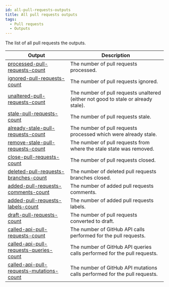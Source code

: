 ```yaml
---
id: all-pull-requests-outputs
title: All pull requests outputs
tags:
  - Pull requests
  - Outputs
---
```


The list of all pull requests the outputs.

| Output                                                                                                            | Description                                                                        |
| ----------------------------------------------------------------------------------------------------------------- | ---------------------------------------------------------------------------------- |
| [processed-pull-requests-count](pull-requests/outputs/processed-pull-requests-count-output)                       | The number of pull requests processed.                                             |
| [ignored-pull-requests-count](pull-requests/outputs/ignored-pull-requests-count-output)                           | The number of pull requests ignored.                                               |
| [unaltered-pull-requests-count](pull-requests/outputs/unaltered-pull-requests-count-output)                       | The number of pull requests unaltered (either not good to stale or already stale). |
| [stale-pull-requests-count](pull-requests/outputs/stale-pull-requests-count-output)                               | The number of pull requests stale.                                                 |
| [already-stale-pull-requests-count](pull-requests/outputs/already-stale-pull-requests-count-output)               | The number of pull requests processed which were already stale.                    |
| [remove-stale-pull-requests-count](pull-requests/outputs/remove-stale-pull-requests-count-output)                 | The number of pull requests from where the stale state was removed.                |
| [close-pull-requests-count](pull-requests/outputs/close-pull-requests-count-output)                               | The number of pull requests closed.                                                |
| [deleted-pull-requests-branches-count](pull-requests/outputs/deleted-pull-requests-branches-count-output)         | The number of deleted pull requests branches closed.                               |
| [added-pull-requests-comments-count](pull-requests/outputs/added-pull-requests-comments-count-output)             | The number of added pull requests comments.                                        |
| [added-pull-requests-labels-count](pull-requests/outputs/added-pull-requests-labels-count-output)                 | The number of added pull requests labels.                                          |
| [draft-pull-requests-count](pull-requests/outputs/draft-pull-requests-count-output)                               | The number of pull requests converted to draft.                                    |
| [called-api-pull-requests-count](pull-requests/outputs/called-api-pull-requests-count-output)                     | The number of GitHub API calls performed for the pull requests.                    |
| [called-api-pull-requests-queries-count](pull-requests/outputs/called-api-pull-requests-queries-count-output)     | The number of GitHub API queries calls performed for the pull requests.            |
| [called-api-pull-requests-mutations-count](pull-requests/outputs/called-api-pull-requests-mutations-count-output) | The number of GitHub API mutations calls performed for the pull requests.          |
